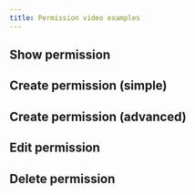```yaml
---
title: Permission video examples
---
```



## Show permission

<ShowVideoExample path="permission-show-Show-Permission-chromium" />

## Create permission (simple)

<ShowVideoExample path="permission-add-simple-Add-permission-chromium" />

## Create permission (advanced)

<ShowVideoExample path="permission-add-advanced-Add-permission-with-custom-fields-and-conditions-chromium" />

## Edit permission

<ShowVideoExample path="permission-update-Update-Permission-chromium" />

## Delete permission

<ShowVideoExample path="permission-delete-Delete-Permission-chromium" />
